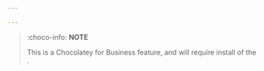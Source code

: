 ```yaml
---

---
```


> :choco-info: **NOTE**
>
> This is a Chocolatey for Business feature, and will require install of the <Xref title="Chocolatey GUI Licensed Extension" value="chocolatey-gui-licensed-extension" />.
